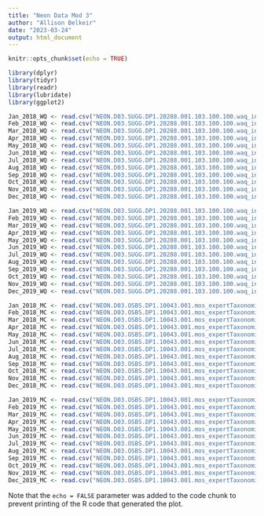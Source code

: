 ```yaml
---
title: "Neon Data Mod 3"
author: "Allison Belkeir"
date: "2023-03-24"
output: html_document
---
```


```r
knitr::opts_chunk$set(echo = TRUE)
```

```r

library(dplyr)
library(tidyr)
library(readr)
library(lubridate)
library(ggplot2)

```

```r

Jan_2018_WQ <- read.csv("NEON.D03.SUGG.DP1.20288.001.103.100.100.waq_instantaneous.2018-01.basic.20221211T164119Z.csv")
Feb_2018_WQ <- read.csv("NEON.D03.SUGG.DP1.20288.001.103.100.100.waq_instantaneous.2018-02.basic.20221211T154942Z.csv")
Mar_2018_WQ <- read.csv("NEON.D03.SUGG.DP1.20288.001.103.100.100.waq_instantaneous.2018-03.basic.20221211T164907Z.csv")
Apr_2018_WQ <- read.csv("NEON.D03.SUGG.DP1.20288.001.103.100.100.waq_instantaneous.2018-04.basic.20221211T173452Z.csv")
May_2018_WQ <- read.csv("NEON.D03.SUGG.DP1.20288.001.103.100.100.waq_instantaneous.2018-05.basic.20221211T154434Z.csv")
Jun_2018_WQ <- read.csv("NEON.D03.SUGG.DP1.20288.001.103.100.100.waq_instantaneous.2018-06.basic.20221211T172032Z.csv")
Jul_2018_WQ <- read.csv("NEON.D03.SUGG.DP1.20288.001.103.100.100.waq_instantaneous.2018-07.basic.20221211T163814Z.csv")
Aug_2018_WQ <- read.csv("NEON.D03.SUGG.DP1.20288.001.103.100.100.waq_instantaneous.2018-08.basic.20221211T161305Z.csv")
Sep_2018_WQ <- read.csv("NEON.D03.SUGG.DP1.20288.001.103.100.100.waq_instantaneous.2018-09.basic.20221211T173307Z.csv")
Oct_2018_WQ <- read.csv("NEON.D03.SUGG.DP1.20288.001.103.100.100.waq_instantaneous.2018-10.basic.20221211T163628Z.csv")
Nov_2018_WQ <- read.csv("NEON.D03.SUGG.DP1.20288.001.103.100.100.waq_instantaneous.2018-11.basic.20221211T161719Z.csv")
Dec_2018_WQ <- read.csv("NEON.D03.SUGG.DP1.20288.001.103.100.100.waq_instantaneous.2018-12.basic.20221211T170045Z.csv")

Jan_2019_WQ <- read.csv("NEON.D03.SUGG.DP1.20288.001.103.100.100.waq_instantaneous.2019-01.basic.20221211T171040Z.csv")
Feb_2019_WQ <- read.csv("NEON.D03.SUGG.DP1.20288.001.103.100.100.waq_instantaneous.2019-02.basic.20221211T154438Z.csv")
Mar_2019_WQ <- read.csv("NEON.D03.SUGG.DP1.20288.001.103.100.100.waq_instantaneous.2019-03.basic.20221211T174515Z.csv")
Apr_2019_WQ <- read.csv("NEON.D03.SUGG.DP1.20288.001.103.100.100.waq_instantaneous.2019-04.basic.20221211T160726Z.csv")
May_2019_WQ <- read.csv("NEON.D03.SUGG.DP1.20288.001.103.100.100.waq_instantaneous.2019-05.basic.20221211T161346Z.csv")
Jun_2019_WQ <- read.csv("NEON.D03.SUGG.DP1.20288.001.103.100.100.waq_instantaneous.2019-06.basic.20221211T154031Z.csv")
Jul_2019_WQ <- read.csv("NEON.D03.SUGG.DP1.20288.001.103.100.100.waq_instantaneous.2019-07.basic.20221211T173141Z.csv")
Aug_2019_WQ <- read.csv("NEON.D03.SUGG.DP1.20288.001.103.100.100.waq_instantaneous.2019-08.basic.20221211T180008Z.csv")
Sep_2019_WQ <- read.csv("NEON.D03.SUGG.DP1.20288.001.103.100.100.waq_instantaneous.2019-09.basic.20221211T161826Z.csv")
Oct_2019_WQ <- read.csv("NEON.D03.SUGG.DP1.20288.001.103.100.100.waq_instantaneous.2019-10.basic.20221211T163509Z.csv")
Nov_2019_WQ <- read.csv("NEON.D03.SUGG.DP1.20288.001.103.100.100.waq_instantaneous.2019-11.basic.20221211T170748Z.csv")
Dec_2019_WQ <- read.csv("NEON.D03.SUGG.DP1.20288.001.103.100.100.waq_instantaneous.2019-12.basic.20221211T172611Z.csv")

Jan_2018_MC <- read.csv("NEON.D03.OSBS.DP1.10043.001.mos_expertTaxonomistIDProcessed.2018-01.basic.20221128T184700Z.csv")
Feb_2018_MC <- read.csv("NEON.D03.OSBS.DP1.10043.001.mos_expertTaxonomistIDProcessed.2018-02.basic.20221128T162745Z.csv")
Mar_2018_MC <- read.csv("NEON.D03.OSBS.DP1.10043.001.mos_expertTaxonomistIDProcessed.2018-03.basic.20221128T190534Z.csv")
Apr_2018_MC <- read.csv("NEON.D03.OSBS.DP1.10043.001.mos_expertTaxonomistIDProcessed.2018-04.basic.20221128T172640Z.csv")
May_2018_MC <- read.csv("NEON.D03.OSBS.DP1.10043.001.mos_expertTaxonomistIDProcessed.2018-05.basic.20221128T171839Z.csv")
Jun_2018_MC <- read.csv("NEON.D03.OSBS.DP1.10043.001.mos_expertTaxonomistIDProcessed.2018-06.basic.20221128T183715Z.csv")
Jul_2018_MC <- read.csv("NEON.D03.OSBS.DP1.10043.001.mos_expertTaxonomistIDProcessed.2018-07.basic.20221128T163521Z.csv")
Aug_2018_MC <- read.csv("NEON.D03.OSBS.DP1.10043.001.mos_expertTaxonomistIDProcessed.2018-08.basic.20221128T182901Z.csv")
Sep_2018_MC <- read.csv("NEON.D03.OSBS.DP1.10043.001.mos_expertTaxonomistIDProcessed.2018-09.basic.20221128T172709Z.csv")
Oct_2018_MC <- read.csv("NEON.D03.OSBS.DP1.10043.001.mos_expertTaxonomistIDProcessed.2018-10.basic.20221128T173108Z.csv")
Nov_2018_MC <- read.csv("NEON.D03.OSBS.DP1.10043.001.mos_expertTaxonomistIDProcessed.2018-11.basic.20221128T174938Z.csv")
Dec_2018_MC <- read.csv("NEON.D03.OSBS.DP1.10043.001.mos_expertTaxonomistIDProcessed.2018-12.basic.20221128T175440Z.csv")

Jan_2019_MC <- read.csv("NEON.D03.OSBS.DP1.10043.001.mos_expertTaxonomistIDProcessed.2019-01.basic.20221128T190654Z.csv")
Feb_2019_MC <- read.csv("NEON.D03.OSBS.DP1.10043.001.mos_expertTaxonomistIDProcessed.2019-02.basic.20221128T164754Z.csv")
Mar_2019_MC <- read.csv("NEON.D03.OSBS.DP1.10043.001.mos_expertTaxonomistIDProcessed.2019-03.basic.20221128T170843Z.csv")
Apr_2019_MC <- read.csv("NEON.D03.OSBS.DP1.10043.001.mos_expertTaxonomistIDProcessed.2019-04.basic.20221128T185950Z.csv")
May_2019_MC <- read.csv("NEON.D03.OSBS.DP1.10043.001.mos_expertTaxonomistIDProcessed.2019-05.basic.20221128T165925Z.csv")
Jun_2019_MC <- read.csv("NEON.D03.OSBS.DP1.10043.001.mos_expertTaxonomistIDProcessed.2019-06.basic.20221128T172841Z.csv")
Jul_2019_MC <- read.csv("NEON.D03.OSBS.DP1.10043.001.mos_expertTaxonomistIDProcessed.2019-07.basic.20221128T180250Z.csv")
Aug_2019_MC <- read.csv("NEON.D03.OSBS.DP1.10043.001.mos_expertTaxonomistIDProcessed.2019-08.basic.20221128T180505Z.csv")
Sep_2019_MC <- read.csv("NEON.D03.OSBS.DP1.10043.001.mos_expertTaxonomistIDProcessed.2019-09.basic.20221128T163659Z.csv")
Oct_2019_MC <- read.csv("NEON.D03.OSBS.DP1.10043.001.mos_expertTaxonomistIDProcessed.2019-10.basic.20221128T193323Z.csv")
Nov_2019_MC <- read.csv("NEON.D03.OSBS.DP1.10043.001.mos_expertTaxonomistIDProcessed.2019-11.basic.20221128T163436Z.csv")
Dec_2019_MC <- read.csv("NEON.D03.OSBS.DP1.10043.001.mos_expertTaxonomistIDProcessed.2019-12.basic.20221128T191152Z.csv")

```

Note that the `echo = FALSE` parameter was added to the code chunk to prevent printing of the R code that generated the plot.
